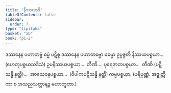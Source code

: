 ```yaml
---
title: "နိဿယာဒိ"
tableOfContents: false
sidebar:
  order: 7
type: "tipitaka"
basket: "ab"
book: "p1-2"
---
```



<DynamicBreadcrumb />

<Division number="12" book="p1-2" e="ch" v="37" p="138">

<Paragraph number="816" book="p1-2">
ဒဿနေန ပဟာတဗ္ဗံ ဓမ္မံ ပဋိစ္စ ဒဿနေန ပဟာတဗ္ဗော ဓမ္မော ဥပ္ပဇ္ဇတိ နိဿယပစ္စယာ…  (ဟေတုပစ္စယသဒိသံ) ဥပနိဿယပစ္စယာ…  တီဏိ…  ပုရေဇာတပစ္စယာ…  တီဏိ (ပဋိသန္ဓိ နတ္ထိ)…  အာသေဝနပစ္စယာ…  (ဝိပါကပဋိသန္ဓိ နတ္ထိ) ကမ္မပစ္စယာ. (ပရိပုဏ္ဏံ. အဇ္ဈတ္တိကာ စ အသညသတ္တာနဉ္စ မဟာဘူတာ.)
</Paragraph>
</Division>